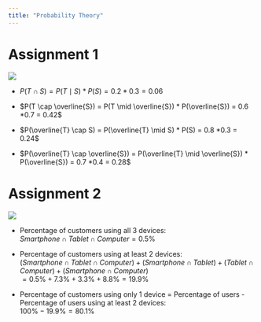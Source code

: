 ```yaml
---
title: "Probability Theory"
---
```


# Assignment 1

![](../../assets/img/Probability_Tree.png)

* $P(T \cap S) = P(T \mid S) * P(S) = 0.2 *0.3 = 0.06$

* $P(T \cap \overline{S}) = P(T \mid \overline{S}) * P(\overline{S}) = 0.6 *0.7 = 0.42$

* $P(\overline{T} \cap S) = P(\overline{T} \mid S) * P(S) = 0.8 *0.3 = 0.24$

* $P(\overline{T} \cap \overline{S}) = P(\overline{T} \mid \overline{S}) * P(\overline{S}) = 0.7 *0.4 = 0.28$

# Assignment 2

![](../../assets/img/Venn_Diagram.png)

* Percentage of customers using all 3 devices:  
$Smartphone \cap Tablet \cap Computer = 0.5\%$   

* Percentage of customers using at least 2 devices:  
$(Smartphone \cap Tablet \cap Computer) + (Smartphone \cap Tablet) +(Tablet \cap Computer) + (Smartphone \cap Computer)$   
$= 0.5\% + 7.3\% + 3.3\% + 8.8\% = 19.9\%$  

* Percentage of customers using only 1 device = Percentage of users - Percentage of users using at least 2 devices:  
$100\% - 19.9\% = 80.1\%$



